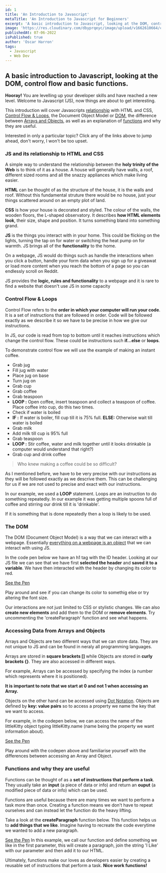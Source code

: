 ```yaml
---
id: 1
title: 'An Introduction to Javascript'
metaTitle: 'An Introduction to Javascript for Beginners'
excerpt: 'A basic introduction to Javascript, looking at the DOM, control flow and basic functions.'
image: 'https://res.cloudinary.com/dbyprqeyc/image/upload/v1662610664/cld-sample-2.jpg'
publishedAt: 07-06-2022
isPublished: true
author: 'Oscar Harron'
tags:
  - Javascript
  - Web Dev
---
```


## A basic introduction to Javascript, looking at the DOM, control flow and basic functions.

**Hooray!** You are levelling up your developer skills and have reached a new level. Welcome to Javascript (JS), now things are about to get interesting.

This introduction will cover Javascripts [relationship](#user-content-js) with HTML and CSS, [Control Flow & Loops](#user-content-control), the Document Object Model or [DOM](#user-content-dom), the difference between [Arrays and Objects](#user-content-arrays-objects), as well as an explanation of [functions](#user-content-functions-header) and why they are useful.

Interested in only a particular topic? Click any of the links above to jump ahead, don't worry, I won't be too upset.

### JS and its relationship to HTML and CSS

A simple way to understand the relationship between the **holy trinity of the Web** is to think of it as a house. A house will generally have walls, a roof, different sized rooms and all the snazzy appliances which make living easier.

**HTML** can be thought of as the structure of the house, it is the walls and roof. Without this fundamental struture there would be no house, just your things scattered around on an empty plot of land.

**CSS** is how your house is decorated and styled. The colour of the walls, the wooden floors, the L-shaped observatory. It describes **how HTML elements look**, their size, shape and position. It turns something bland into something grand.

**JS** is the things you interact with in your home. This could be flicking on the lights, turning the tap on for water or switching the heat pump on for warmth. JS brings all of the **functionality** to the home.

On a webpage, JS would do things such as handle the interactions when you click a button, handle your form data when you sign up for a giveawat or load more content when you reach the bottom of a page so you can endlessly scroll on Reddit.

JS provides the **logic, rules and functionality** to a webpage and it is rare to find a website that doesn't use JS in some capacity

### Control Flow & Loops

Control Flow refers to the **order in which your computer will run your code**. It is a set of instructions that are followed in order. Code will be followed exactly as we describe it so we have to be precise in how we give our instructions.

In JS, our code is read from top to bottom until it reaches instructions which change the control flow. These could be instructions such **if...else** or **loops**.

To demonstrate control flow we will use the example of making an instant coffee.

- Grab jug
- Fill jug with water
- Place jug on base
- Turn jug on
- Grab cup
- Grab coffee
- Grab teaspoon
- **LOOP :** Open coffee, insert teaspoon and collect a teaspoon of coffee. Place coffee into cup, do this two times.
- Check if water is boiled
- **IF :** If water is boiler, fill cup till it is 75% full. **ELSE:** Otherwise wait till water is boiled
- Grab milk
- Add milk till cup is 95% full
- Grab teaspoon
- **LOOP :** Stir coffee, water and milk together until it looks drinkable (a computer would understand that right?)
- Grab cup and drink coffee

> Who knew making a coffee could be so difficult?

As I mentioned before, we have to be very precise with our instructions as they will be followed exactly as we descrive them. This can be challenging for us if we are not used to precise and exact with our instructions.

In our example, we used a **LOOP** statement. Loops are an instruction to do something repeatedly. In our example it was getting multiple spoons full of coffee and stirring our drink till it is 'drinkable'.

If it is something that is done repeatedly then a loop is likely to be used.

### The DOM

The DOM (Document Object Model) is a way that we can interact with a webpage. Essentially [everything on a webpage is an object](https://developer.mozilla.org/en-US/docs/Web/API/Document_Object_Model/Introduction) that we can interact with using JS.

In the code pen below we have an h1 tag with the ID header. Looking at our JS file we can see that we have first **selected the header** and **saved it to a variable**. We have then interacted with the header by changing its color to red.

[See the Pen](https://codepen.io/drenchoman/pen/BarjaNq)

Play around and see if you can change its color to somethig else or try altering the font size.

Our interactions are not just limited to CSS or stylistic changes. We can also **create new elements** and add them to the DOM or **remove elements**. Try uncommenting the 'createParagraph' function and see what happens.

### Accessing Data from Arrays and Objects

Arrays and Objects are two different ways that we can store data. They are not unique to JS and can be found in neraly all programming languages.

Arrays are stored in **square brackets []** while Objects are stored in **curly brackets {}**. They are also accessed in different ways.

For example, Arrays can be accessed by specifying the index (a number which represents where it is positioned).

**It is important to note that we start at 0 and not 1 when accessing an Array.**

Objects on the other hand can be accessed using [Dot Notation](https://techstacker.com/what-is-dot-notation-javascript/). Objects are defined by **key: value pairs** so to access a property we name the key that we want to access.

For example, in the codepen below, we can access the name of the littleKitty object typing littleKitty.name (name being the property we want information about).

[See the Pen](https://codepen.io/drenchoman/pen/jOzWOwN)

Play around with the codepen above and familiarise yourself with the differences between accessing an Array and Object.

### Functions and why they are useful

Functions can be thought of as a **set of instructions that perform a task**. They usually take an **input** (a piece of data or info) and return an **ouput** (a modified piece of data or info) which can be used.

Functions are useful because there are many times we want to perform a task more than once. Creating a function means we don't have to repeat ourselves and can instead let the function do the heavy lifting.

Take a look at the **createParagraph** function below. This function helps us to **add things that we like**. Imagine having to recreate the code everytime we wanted to add a new paragraph.

[See the Pen](https://codepen.io/drenchoman/pen/BarjaNq)
In this example, we call our function and define something we like in the first parameter, this will create a paragraph, join the string 'I Like' with our parameter and then add it to our HTML.

Ultimately, functions make our loves as developers easier by creating a reusable set of instructions that perform a task. **Nice work functions!**
